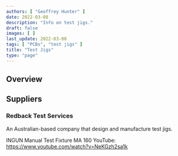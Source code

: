 ```yaml
---
authors: [ "Geoffrey Hunter" ]
date: 2022-03-08
description: "Info on test jigs."
draft: false
images: [ ]
last_update: 2022-03-08
tags: [ "PCBs", "test jigs" ]
title: "Test Jigs"
type: "page"
---
```


<WarningIsNotes />

## Overview

## Suppliers

### Redback Test Services

An Australian-based company that design and manufacture test jigs.

INGUN Manual Test Fixture MA 160
YouTube: https://www.youtube.com/watch?v=NeKGzh2sa1k
